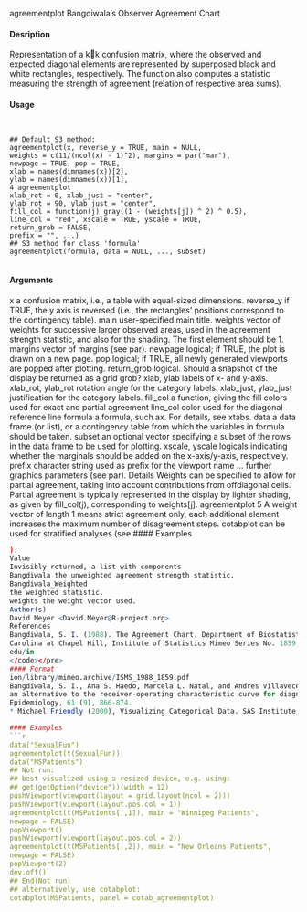 agreementplot Bangdiwala's Observer Agreement Chart

#### Desription

Representation of a kk confusion matrix, where the observed and expected diagonal elements are
represented by superposed black and white rectangles, respectively. The function also computes a
statistic measuring the strength of agreement (relation of respective area sums).

#### Usage
<pre><code>

## Default S3 method:
agreementplot(x, reverse_y = TRUE, main = NULL,
weights = c(11/(ncol(x) - 1)^2), margins = par("mar"),
newpage = TRUE, pop = TRUE,
xlab = names(dimnames(x))[2],
ylab = names(dimnames(x))[1],
4 agreementplot
xlab_rot = 0, xlab_just = "center",
ylab_rot = 90, ylab_just = "center",
fill_col = function(j) gray((1 - (weights[j]) ^ 2) ^ 0.5),
line_col = "red", xscale = TRUE, yscale = TRUE,
return_grob = FALSE,
prefix = "", ...)
## S3 method for class 'formula'
agreementplot(formula, data = NULL, ..., subset)

</code></pre>
#### Arguments

x a confusion matrix, i.e., a table with equal-sized dimensions.
reverse_y if TRUE, the y axis is reversed (i.e., the rectangles' positions correspond to the
contingency table).
main user-specified main title.
weights vector of weights for successive larger observed areas, used in the agreement
strength statistic, and also for the shading. The first element should be 1.
margins vector of margins (see par).
newpage logical; if TRUE, the plot is drawn on a new page.
pop logical; if TRUE, all newly generated viewports are popped after plotting.
return_grob logical. Should a snapshot of the display be returned as a grid grob?
xlab, ylab labels of x- and y-axis.
xlab_rot, ylab_rot
rotation angle for the category labels.
xlab_just, ylab_just
justification for the category labels.
fill_col a function, giving the fill colors used for exact and partial agreement
line_col color used for the diagonal reference line
formula a formula, such ax. For details, see xtabs.
data a data frame (or list), or a contingency table from which the variables in formula
should be taken.
subset an optional vector specifying a subset of the rows in the data frame to be used
for plotting.
xscale, yscale logicals indicating whether the marginals should be added on the x-axis/y-axis,
respectively.
prefix character string used as prefix for the viewport name
... further graphics parameters (see par).
Details
Weights can be specified to allow for partial agreement, taking into account contributions from offdiagonal
cells. Partial agreement is typically represented in the display by lighter shading, as given
by fill_col(j), corresponding to weights[j].
agreementplot 5
A weight vector of length 1 means strict agreement only, each additional element increases the
maximum number of disagreement steps.
cotabplot can be used for stratified analyses (see 
#### Examples
```r
).
Value
Invisibly returned, a list with components
Bangdiwala the unweighted agreement strength statistic.
Bangdiwala_Weighted
the weighted statistic.
weights the weight vector used.
Author(s)
David Meyer <David.Meyer@R-project.org>
References
Bangdiwala, S. I. (1988). The Agreement Chart. Department of Biostatistics, University of North
Carolina at Chapel Hill, Institute of Statistics Mimeo Series No. 1859, http://www.stat.ncsu.
edu/in
</code></pre>
#### Format 
ion/library/mimeo.archive/ISMS_1988_1859.pdf
Bangdiwala, S. I., Ana S. Haedo, Marcela L. Natal, and Andres Villaveces. The agreement chart as
an alternative to the receiver-operating characteristic curve for diagnostic tests. Journal of Clinical
Epidemiology, 61 (9), 866-874.
* Michael Friendly (2000), Visualizing Categorical Data. SAS Institute, Cary, NC.

#### Examples
```r

data("SexualFun")
agreementplot(t(SexualFun))
data("MSPatients")
## Not run:
## best visualized using a resized device, e.g. using:
## get(getOption("device"))(width = 12)
pushViewport(viewport(layout = grid.layout(ncol = 2)))
pushViewport(viewport(layout.pos.col = 1))
agreementplot(t(MSPatients[,,1]), main = "Winnipeg Patients",
newpage = FALSE)
popViewport()
pushViewport(viewport(layout.pos.col = 2))
agreementplot(t(MSPatients[,,2]), main = "New Orleans Patients",
newpage = FALSE)
popViewport(2)
dev.off()
## End(Not run)
## alternatively, use cotabplot:
cotabplot(MSPatients, panel = cotab_agreementplot)
```


